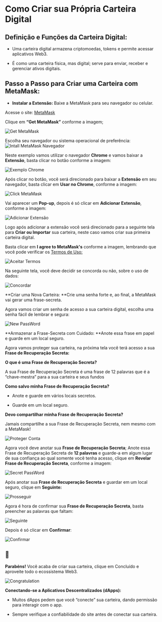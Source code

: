 # **Como Criar sua Própria Carteira Digital**

## **Definição e Funções da Carteira Digital:**

- Uma carteira digital armazena criptomoedas, tokens e permite acessar aplicativos Web3.

- É como uma carteira física, mas digital; serve para enviar, receber e gerenciar ativos digitais.

## **Passo a Passo para Criar uma Carteira com MetaMask:**

- **Instalar a Extensão:** Baixe a MetaMask para seu navegador ou celular.

Acesse o site: [MetaMask](https://metamask.io/)

Clique em **“Get MetaMask”** conforme a imagem;

![Get MetaMask](https://firebasestorage.googleapis.com/v0/b/web3edubrasil-eddf4.firebasestorage.app/o/Trails%2FIntro_Web3%2F1.png?alt=media&token=b94f4eb6-731d-41d6-9b98-0c5ce17d9bbc)

Escolha seu navegador ou sistema operacional de preferência:
![Intall MetaMask Navegador](https://firebasestorage.googleapis.com/v0/b/web3edubrasil-eddf4.firebasestorage.app/o/Trails%2FIntro_Web3%2F2.png?alt=media&token=25a88673-e8df-454a-b138-f7191b39f57e)

Neste exemplo vamos utilizar o navegador **Chrome** e vamos baixar a **Extensão**, basta clicar no botão conforme a imagem:

![Exemplo Chrome](https://firebasestorage.googleapis.com/v0/b/web3edubrasil-eddf4.firebasestorage.app/o/Trails%2FIntro_Web3%2F3.png?alt=media&token=0f7ddf7d-43f4-4189-ac15-3c5e8b2fa547)

Após clicar no botão, você será direcionado para baixar a **Extensão** em seu navegador, basta clicar em **Usar no Chrome**, conforme a imagem:

![Click MetaMask](https://firebasestorage.googleapis.com/v0/b/web3edubrasil-eddf4.firebasestorage.app/o/Trails%2FIntro_Web3%2F4.png?alt=media&token=39ae387b-3bb1-40d6-89c1-4f53a4314f3a)

Vai aparecer um **Pop-up**, depois é só clicar em **Adicionar Extensão**, conforme a imagem:

![Adicionar Extensão](https://firebasestorage.googleapis.com/v0/b/web3edubrasil-eddf4.firebasestorage.app/o/Trails%2FIntro_Web3%2F5.png?alt=media&token=91aa7b37-1440-4338-87e6-05186e0161d5)

Logo após adicionar a extensão você será direcionado para a seguinte tela para **Criar ou Importar** sua carteira, neste caso vamos criar sua primeira carteira digital.

Basta clicar em **I agree to MetaMask's** conforme a imagem, lembrando que você pode verificar os [Termos de Uso:](https://metamask.io/terms.html)

![Aceitar Termos](https://firebasestorage.googleapis.com/v0/b/web3edubrasil-eddf4.firebasestorage.app/o/Trails%2FIntro_Web3%2F6.png?alt=media&token=732c64ed-5bb4-4e0a-807c-63f0198819f1)

Na seguinte tela, você deve decidir se concorda ou não, sobre o uso de dados:

![Concordar](https://firebasestorage.googleapis.com/v0/b/web3edubrasil-eddf4.firebasestorage.app/o/Trails%2FIntro_Web3%2F7.png?alt=media&token=090f5b36-1665-437d-aeaa-03801acc478d)

**Criar uma Nova Carteira: **Crie uma senha forte e, ao final, a MetaMask vai gerar uma frase-secreta.

Agora vamos criar um senha de acesso a sua carteira digital, escolha uma senha fácil de lembrar e segura:

![New PassWord](https://firebasestorage.googleapis.com/v0/b/web3edubrasil-eddf4.firebasestorage.app/o/Trails%2FIntro_Web3%2F8.png?alt=media&token=c0c57f1f-6159-4c97-8d36-f86a80b84434)

**Armazenar a Frase-Secreta com Cuidado: **Anote essa frase em papel e guarde em um local seguro.

Agora vamos proteger sua carteira, na próxima tela você terá acesso a sua **Frase de Recuperação Secreta:**

**O que é uma Frase de Recuperação Secreta?**

A sua Frase de Recuperação Secreta é uma frase de 12 palavras que é a “chave-mestra” para a sua carteira e seus fundos

**Como salvo minha Frase de Recuperação Secreta?**

- Anote e guarde em vários locais secretos.

- Guarde em um local seguro.

**Devo compartilhar minha Frase de Recuperação Secreta?**

Jamais compartilhe a sua Frase de Recuperação Secreta, nem mesmo com a MetaMask!

![Proteger Conta](https://firebasestorage.googleapis.com/v0/b/web3edubrasil-eddf4.firebasestorage.app/o/Trails%2FIntro_Web3%2F9.png?alt=media&token=acb0dddd-bf5f-484a-b70b-c1cea9333c1a)

Agora você deve anotar sua **Frase de Recuperação Secreta**; Anote essa Frase de Recuperação Secreta de **12 palavras** e guarde-a em algum lugar de sua confiança ao qual somente você tenha acesso, clique em **Revelar Frase de Recuperação Secreta**, conforme a imagem:

![Secret PassWord](https://firebasestorage.googleapis.com/v0/b/web3edubrasil-eddf4.firebasestorage.app/o/Trails%2FIntro_Web3%2F10.png?alt=media&token=1b7b7e71-f8bb-4bbe-9524-5b24ed3062da)

Após anotar sua **Frase de Recuperação Secreta** e guardar em um local seguro, clique em **Seguinte:**

![Prosseguir](https://firebasestorage.googleapis.com/v0/b/web3edubrasil-eddf4.firebasestorage.app/o/Trails%2FIntro_Web3%2F11.png?alt=media&token=8e395bc5-3320-4180-8345-8046f4a1625c)

Agora é hora de confirmar sua **Frase de Recuperação Secreta**, basta preencher  as palavras que faltam:

![Seguinte](https://firebasestorage.googleapis.com/v0/b/web3edubrasil-eddf4.firebasestorage.app/o/Trails%2FIntro_Web3%2F12.png?alt=media&token=94c045b7-c591-4f13-9ace-990242514d91)

Depois é só clicar em **Confirmar**:

![Confirmar](https://firebasestorage.googleapis.com/v0/b/web3edubrasil-eddf4.firebasestorage.app/o/Trails%2FIntro_Web3%2F13.png?alt=media&token=2c6a277a-2628-46ee-af7d-4404a538f408)

## 🎉
**Parabéns!** Você acaba de criar sua carteira, clique em Concluído e aproveite todo o ecossistema Web3.

![Congratulation](https://firebasestorage.googleapis.com/v0/b/web3edubrasil-eddf4.firebasestorage.app/o/Trails%2FIntro_Web3%2F14.png?alt=media&token=58c636e3-1685-40f7-a1ce-fb2e37ec31cf)

**Conectando-se a Aplicativos Descentralizados (dApps):**

- Muitos dApps pedem que você “conecte” sua carteira, dando permissão para interagir com o app.

- Sempre verifique a confiabilidade do site antes de conectar sua carteira.